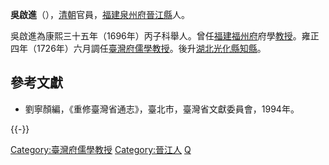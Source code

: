 '''吳啟進'''（{{bd|？||？|catIdx=}}），[[清朝|清朝]]官員，[[福建|福建]][[泉州府|泉州府]][[晉江縣|晉江縣]]人。

吳啟進為康熙三十五年（1696年）丙子科舉人。曾任[[福建|福建]][[福州府|福州府]]府學[[教授|教授]]。雍正四年（1726年）六月調任[[臺灣府儒學教授|臺灣府儒學教授]]。後升[[湖北|湖北]][[光化縣|光化縣]][[知縣|知縣]]。

==參考文獻==
*劉寧顏編，《重修臺灣省通志》，臺北市，臺灣省文獻委員會，1994年。

{{-}}
{{start box}}
{{s-off}}
{{Succession box|[[鄭駬|鄭駬]]|[[鄭拔進|鄭拔進]]|[[臺灣府|臺灣府]][[臺灣府儒學教授|儒學教授]]|<small>雍正四年（1726年）任</small>}}
{{end box}}
{{DEFAULTSORT:Wu吳}}
[[Category:臺灣府儒學教授|Category:臺灣府儒學教授]]
[[Category:晉江人|Category:晉江人]]
[[Category:吳姓|Q]]